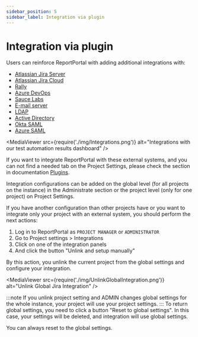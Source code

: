 ```yaml
---
sidebar_position: 5
sidebar_label: Integration via plugin
---
```


# Integration via plugin

Users can reinforce ReportPortal with adding additional integrations with:
* [Atlassian Jira Server](/plugins/AtlassianJiraServer)
* [Atlassian Jira Cloud](/plugins/AtlassianJiraCloud)
* [Rally](/plugins/Rally)
* [Azure DevOps](/plugins/AzureDevOpsBTS)
* [Sauce Labs](/plugins/SauceLabs)
* [E-mail server](/plugins/EmailServer)
* [LDAP](/reportportal-configuration/authorization/LDAP)
* [Active Directory](/reportportal-configuration/authorization/ActiveDirectory)
* [Okta SAML](/reportportal-configuration/authorization/SAMLProvider/OktaSAML)
* [Azure SAML](/reportportal-configuration/authorization/SAMLProvider/AzureSAML)

<MediaViewer src={require('./img/Integrations.png')} alt="Integrations with our test automation results dashboard" />


If you want to integrate ReportPortal with these external systems, and you can not find a needed tab on the Project Settings, please check the section in documentation [Plugins](/category/plugins).

Integration configurations can be added on the global level (for all projects on the instance) in the Administrate section or the project level (only for one project) on Project Settings.

If you have another configuration than other projects have or you want to integrate only your project with an external system, you should perform the next actions:

1. Log in to ReportPortal as `PROJECT MANAGER` or `ADMINISTRATOR`
2. Go to Project settings > Integrations
3. Click on one of the integration panels
4. And click the button "Unlink and setup manually"

By this action, you unlink the current project from the global settings and configure your integration.

<MediaViewer src={require('./img/UnlinkGlobalIntegration.png')} alt="Unlink Global Jira Integration" />

:::note
If you unlink project setting and ADMIN changes global settings for the whole instance, your project will use your project settings.
:::
To return global settings, you need to click a button "Reset to global settings".
In this case, your settings will be deleted, and integration will use global settings.

You can always reset to the global settings.
